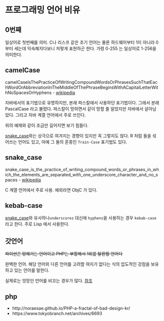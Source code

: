 # 프로그래밍 언어 비유 {#programming-language-tropes}

## 0번째 {#zeroth}
일상어로 첫번째를 의미. C나 리스프 같은 초기 언어는 물론 하드웨어부터 1이 아니라 0부터 세는데 익숙해지다보니 저렇게 표현하곤 한다. 가령 0-255 는 일상어로 1-256을 의미한다.

## camelCase {#camelCase}
camelCaseIsThePracticeOfWritingCompoundWordsOrPhrasesSuchThatEachWordOrAbbreviationInTheMiddleOfThePhraseBeginsWithACapitalLetterWithNoSpacesOrHyphens - [wikipedia](https://en.wikipedia.org/wiki/Camel_case)

자바에서의 표기법으로 유명하지만, 본래 파스칼에서 사용하던 표기법이다. 그래서 본래 PascalCase 라고 불렸다. 파스칼이 망하면서 같이 망할 줄 알았지만 자바에서 살아남았다. 그리고 자바 계열 언어에서 주로 쓰인다.

위의 예제와 같이 조금만 길어지면 보기 힘들다.

[snake_case](#snake_case)와는 상극으로 여겨지는 경향이 있지만 꼭 그렇지도 않다. R 처럼  둘을 섞어쓰는 언어도 있고, 아예 그 둘의 혼종인 `Train-Case` 표기법도 있다.

## snake_case {#snake_case}
snake_case_is_the_practice_of_writing_compound_words_or_phrases_in_which_the_elements_are_separated_with_one_underscore_character_and_no_spaces - [wikipedia](https://en.wikipedia.org/wiki/Snake_case)

C 계열 언어에서 주로 사용. 예외라면 ObjC 가 있다.

## kebab-case {#kebab-case}
[snake_case](#snake_case)와 유사하나`underscores` 대신에 `hyphens`을 사용하는 경우 `kebab-case` 라고 한다. 주로 Lisp 에서 사용한다.

## 갓언어 {#god-language}
~~파이썬은 망해가는 언어이고 PHP는 부활해서 1위를 탈환할 언어다~~

완벽한 언어. 해당 언어외 다른 언어를 고려할 여지가 없다는 식의 압도적인 강점을 보유하고 있는 언어를 말한다.

실제로는 엉망인 언어를 비꼬는 경우가 많다. [참조](https://www.google.se/url?sa=t&rct=j&q=&esrc=s&source=web&cd=1&cad=rja&uact=8&ved=0ahUKEwiD4PSJtcHQAhXMB8AKHSKmCgkQFggcMAA&url=https%3A%2F%2Ftwitter.com%2Fi%2Fmoments%2F788997459406000129&usg=AFQjCNGGG5if_BDRhoGbbmlCGb1-9NcXSQ)

## php {#php}

* http://noraesae.github.io/PHP-a-fractal-of-bad-design-kr/
* https://www.tokyobranch.net/archives/6693